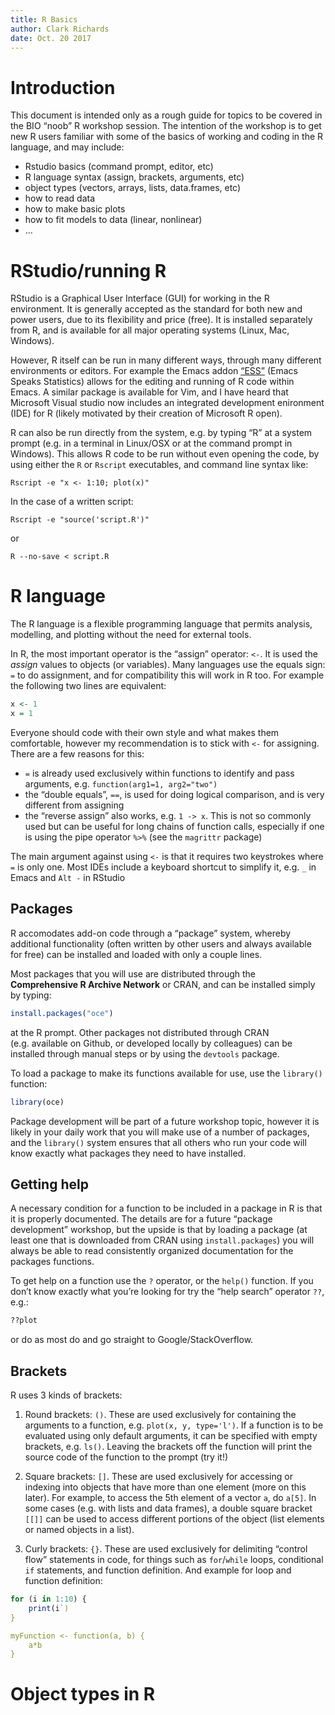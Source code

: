 ```yaml
---
title: R Basics
author: Clark Richards
date: Oct. 20 2017
---
```


# Introduction

This document is intended only as a rough guide for topics to be covered in the BIO "noob" R workshop session. The intention of the workshop is to get new R users familiar with some of the basics of working and coding in the R language, and may include:

* Rstudio basics (command prompt, editor, etc)
* R language syntax (assign, brackets, arguments, etc)
* object types (vectors, arrays, lists, data.frames, etc)
* how to read data
* how to make basic plots
* how to fit models to data (linear, nonlinear)
* ...

# RStudio/running R

RStudio is a Graphical User Interface (GUI) for working in the R environment. It is generally accepted as the standard for both new and power users, due to its flexibility and price (free). It is installed separately from R, and is available for all major operating systems (Linux, Mac, Windows). 

However, R itself can be run in many different ways, through many different environments or editors. For example the Emacs addon ["ESS"](https://ess.r-project.org/) (Emacs Speaks Statistics) allows for the editing and running of R code within Emacs. A similar package is available for Vim, and I have heard that Microsoft Visual studio now includes an integrated development enironment (IDE) for R (likely motivated by their creation of Microsoft R open).

R can also be run directly from the system, e.g. by typing "R" at a system prompt (e.g. in a terminal in Linux/OSX or at the command prompt in Windows). This allows R code to be run without even opening the code, by using either the `R` or `Rscript` executables, and command line syntax like:
```
Rscript -e "x <- 1:10; plot(x)"
```
In the case of a written script:
```
Rscript -e "source('script.R')"
```
or
```
R --no-save < script.R
```

# R language

The R language is a flexible programming language that permits analysis, modelling, and plotting without the need for external tools. 

In R, the most important operator is the "assign" operator: `<-`. It is used the *assign* values to objects (or variables). Many languages use the equals sign: `=` to do assignment, and for compatibility this will work in R too. For example the following two lines are equivalent:
```r
x <- 1
x = 1
```
Everyone should code with their own style and what makes them comfortable, however my recommendation is to stick with `<-` for assigning. There are a few reasons for this:

* `=` is already used exclusively within functions to identify and pass arguments, e.g. `function(arg1=1, arg2="two")`
* the "double equals", `==`, is used for doing logical comparison, and is very different from assigning
* the "reverse assign" also works, e.g. `1 -> x`. This is not so commonly used but can be useful for long chains of function calls, especially if one is using the pipe operator `%>%` (see the `magrittr` package)

The main argument against using `<-` is that it requires two keystrokes where `=` is only one. Most IDEs include a keyboard shortcut to simplify it, e.g. `_` in Emacs and `Alt -` in RStudio

## Packages

R accomodates add-on code through a "package" system, whereby additional functionality (often written by other users and always available for free) can be installed and loaded with only a couple lines.

Most packages that you will use are distributed through the **Comprehensive R Archive Network** or CRAN, and can be installed simply by typing:
```r
install.packages("oce")
```
at the R prompt. Other packages not distributed through CRAN (e.g. available on Github, or developed locally by colleagues) can be installed through manual steps or by using the `devtools` package.

To load a package to make its functions available for use, use the `library()` function:
```r
library(oce)
```

Package development will be part of a future workshop topic, however it is likely in your daily work that you will make use of a number of packages, and the `library()` system ensures that all others who run your code will know exactly what packages they need to have installed.

## Getting help

A necessary condition for a function to be included in a package in R is that it is properly documented. The details are for a future "package development" workshop, but the upside is that by loading a package (at least one that is downloaded from CRAN using `install.packages`) you will always be able to read consistently organized documentation for the packages functions.

To get help on a function use the `?` operator, or the `help()` function. If you don't know exactly what you're looking for try the "help search" operator `??`, e.g.:
```r
??plot
```
or do as most do and go straight to Google/StackOverflow.

## Brackets

R uses 3 kinds of brackets:

1. Round brackets: `()`. These are used exclusively for containing the arguments to a function, e.g. `plot(x, y, type='l')`. If a function is to be evaluated using only default arguments, it can be specified with empty brackets, e.g. `ls()`. Leaving the brackets off the function will print the source code of the function to the prompt (try it!)

2. Square brackets: `[]`. These are used exclusively for accessing or indexing into objects that have more than one element (more on this later). For example, to access the 5th element of a vector `a`, do `a[5]`. In some cases (e.g. with lists and data frames), a double square bracket `[[]]` can be used to access different portions of the object (list elements or named objects in a list).

3. Curly brackets: `{}`. These are used exclusively for delimiting "control flow" statements in code, for things such as `for`/`while` loops, conditional `if` statements, and function definition. And example for loop and function definition:
```r
for (i in 1:10) {
    print(i`)
}

myFunction <- function(a, b) {
    a*b
}
```

# Object types in R

